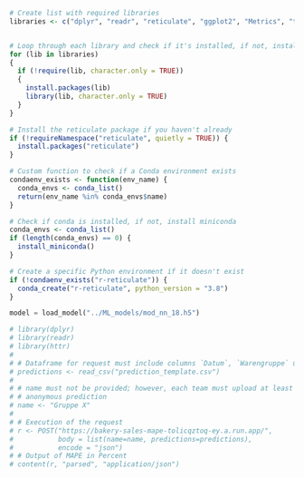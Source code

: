 
```r
# Create list with required libraries
libraries <- c("dplyr", "readr", "reticulate", "ggplot2", "Metrics", "tidyverse", "glmnet", "e1071", "lubridate", "keras")


# Loop through each library and check if it's installed, if not, install it and then load it to include in this project
for (lib in libraries)
{
  if (!require(lib, character.only = TRUE))
  {
    install.packages(lib)
    library(lib, character.only = TRUE)
  }
}

# Install the reticulate package if you haven't already
if (!requireNamespace("reticulate", quietly = TRUE)) {
  install.packages("reticulate")
}

# Custom function to check if a Conda environment exists
condaenv_exists <- function(env_name) {
  conda_envs <- conda_list()
  return(env_name %in% conda_envs$name)
}

# Check if conda is installed, if not, install miniconda
conda_envs <- conda_list()
if (length(conda_envs) == 0) {
  install_miniconda()
}

# Create a specific Python environment if it doesn't exist
if (!condaenv_exists("r-reticulate")) {
  conda_create("r-reticulate", python_version = "3.8")
}

```



```python
model = load_model("../ML_models/mod_nn_18.h5")


```



```r
# library(dplyr)
# library(readr)
# library(httr)
# 
# # Dataframe for request must include columns `Datum`, `Warengruppe` und `Umsatz`
# predictions <- read_csv("prediction_template.csv")
# 
# # name must not be provided; however, each team must upload at least one not
# # anonymous prediction
# name <- "Gruppe X"
# 
# # Execution of the request
# r <- POST("https://bakery-sales-mape-tolicqztoq-ey.a.run.app/", 
#           body = list(name=name, predictions=predictions),
#           encode = "json")
# # Output of MAPE in Percent
# content(r, "parsed", "application/json")

```

